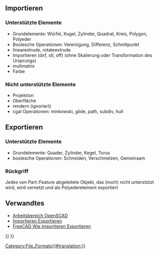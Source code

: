 <languages/>
{{TOCright}}
== Importieren ==
=== Unterstützte Elemente ===
* Grundelemente: Würfel, Kugel, Zylinder, Quadrat, Kreis, Polygon, Polyeder
* Boolesche Operationen: Vereinigung, Differenz, Schnittpunkt
* linearextrude, rotateextrude
* Importieren (dxf, stl, off) (ohne Skalierung oder Transformation des Ursprungs)
* multmatrix
* Farbe

=== Nicht unterstützte Elemente ===
* Projektion
* Oberfläche
* rendern (ignoriert)
* cgal Operationen: minkowski, glide, path, subdiv, hull

== Exportieren ==
=== Unterstützte Elemente ===
* Grundelemente: Quader, Zylinder, Kegel, Torus
* boolesche Operationen: Schneiden, Verschmelzen, Gemeinsam

=== Rückgriff ===
Jedes von Part::Feature abgeleitete Objekt, das (noch) nicht unterstützt wird, wird vernetzt und als Polyederelement exportiert

==Verwandtes==

* [[OpenSCAD Workbench/de|Arbeitsbereich OpenSCAD]]
* [[Import Export/de|Importieren Exportieren]]
* [[FreeCAD Howto Import Export/de|FreeCAD Wie Importieren Exportieren]]


{{Userdocnavi{{#translation:}}}}
{{OpenSCAD Tools navi{{#translation:}}}}
[[Category:File_Formats{{#translation:}}]]